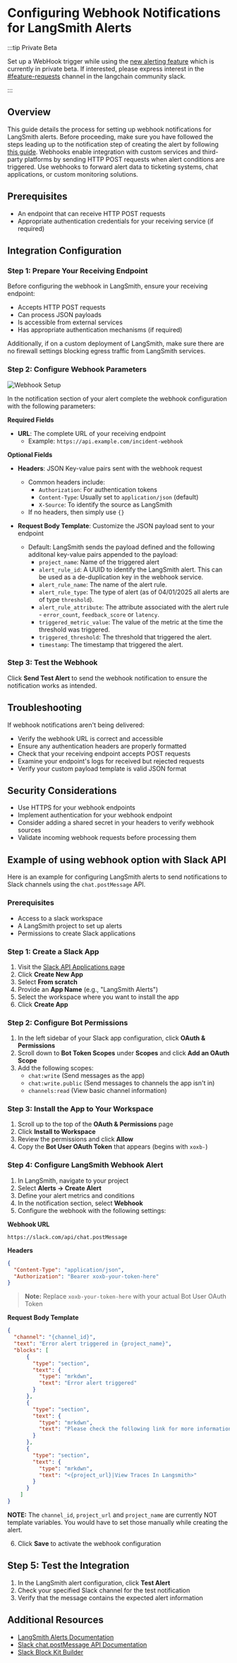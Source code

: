 # Configuring Webhook Notifications for LangSmith Alerts

:::tip Private Beta

Set up a WebHook trigger while using the [new alerting feature](/observability/how_to_guides/alerts) which is currently in private beta. If interested, please express interest in the <a href="https://langchaincommunity.slack.com/archives/C079K4ECBN2">\#feature-requests</a> channel in the langchain community slack.

:::

## Overview

This guide details the process for setting up webhook notifications for LangSmith alerts. Before proceeding, make sure you have followed the steps leading up to the notification step of creating the alert by following <a href="./alerts">this guide</a>. Webhooks enable integration with custom services and third-party platforms by sending HTTP POST requests when alert conditions are triggered. Use webhooks to forward alert data to ticketing systems, chat applications, or custom monitoring solutions.

## Prerequisites

- An endpoint that can receive HTTP POST requests
- Appropriate authentication credentials for your receiving service (if required)

## Integration Configuration

### Step 1: Prepare Your Receiving Endpoint

Before configuring the webhook in LangSmith, ensure your receiving endpoint:

- Accepts HTTP POST requests
- Can process JSON payloads
- Is accessible from external services
- Has appropriate authentication mechanisms (if required)

Additionally, if on a custom deployment of LangSmith, make sure there are no firewall settings blocking egress traffic from LangSmith services.

### Step 2: Configure Webhook Parameters

<div style={{ textAlign: 'center' }}>

![Webhook Setup](./static/webhook_setup.png)

</div>

In the notification section of your alert complete the webhook configuration with the following parameters:

**Required Fields**

- **URL**: The complete URL of your receiving endpoint
  - Example: `https://api.example.com/incident-webhook`

**Optional Fields**

- **Headers**: JSON Key-value pairs sent with the webhook request

  - Common headers include:
    - `Authorization`: For authentication tokens
    - `Content-Type`: Usually set to `application/json` (default)
    - `X-Source`: To identify the source as LangSmith
  - If no headers, then simply use `{}`

- **Request Body Template**: Customize the JSON payload sent to your endpoint
  - Default: LangSmith sends the payload defined and the following additonal key-value pairs appended to the payload:
    - `project_name`: Name of the triggered alert
    - `alert_rule_id`: A UUID to identify the LangSmith alert. This can be used as a de-duplication key in the webhook service.
    - `alert_rule_name`: The name of the alert rule.
    - `alert_rule_type`: The type of alert (as of 04/01/2025 all alerts are of type `threshold`).
    - `alert_rule_attribute`: The attribute associated with the alert rule - `error_count`, `feedback_score` or `latency`.
    - `triggered_metric_value`: The value of the metric at the time the threshold was triggered.
    - `triggered_threshold`: The threshold that triggered the alert.
    - `timestamp`: The timestamp that triggered the alert.

### Step 3: Test the Webhook

Click **Send Test Alert** to send the webhook notification to ensure the notification works as intended.

## Troubleshooting

If webhook notifications aren't being delivered:

- Verify the webhook URL is correct and accessible
- Ensure any authentication headers are properly formatted
- Check that your receiving endpoint accepts POST requests
- Examine your endpoint's logs for received but rejected requests
- Verify your custom payload template is valid JSON format

## Security Considerations

- Use HTTPS for your webhook endpoints
- Implement authentication for your webhook endpoint
- Consider adding a shared secret in your headers to verify webhook sources
- Validate incoming webhook requests before processing them

## Example of using webhook option with Slack API

Here is an example for configuring LangSmith alerts to send notifications to Slack channels using the `chat.postMessage` API.

### Prerequisites

- Access to a slack workspace
- A LangSmith project to set up alerts
- Permissions to create Slack applications

### Step 1: Create a Slack App

1. Visit the [Slack API Applications page](https://api.slack.com/apps)
2. Click **Create New App**
3. Select **From scratch**
4. Provide an **App Name** (e.g., "LangSmith Alerts")
5. Select the workspace where you want to install the app
6. Click **Create App**

### Step 2: Configure Bot Permissions

1. In the left sidebar of your Slack app configuration, click **OAuth & Permissions**
2. Scroll down to **Bot Token Scopes** under **Scopes** and click **Add an OAuth Scope**
3. Add the following scopes:
   - `chat:write` (Send messages as the app)
   - `chat:write.public` (Send messages to channels the app isn't in)
   - `channels:read` (View basic channel information)

### Step 3: Install the App to Your Workspace

1. Scroll up to the top of the **OAuth & Permissions** page
2. Click **Install to Workspace**
3. Review the permissions and click **Allow**
4. Copy the **Bot User OAuth Token** that appears (begins with `xoxb-`)

### Step 4: Configure LangSmith Webhook Alert

1. In LangSmith, navigate to your project
2. Select **Alerts → Create Alert**
3. Define your alert metrics and conditions
4. In the notification section, select **Webhook**
5. Configure the webhook with the following settings:

**Webhook URL**
```
https://slack.com/api/chat.postMessage
```

**Headers**
```json
{
  "Content-Type": "application/json",
  "Authorization": "Bearer xoxb-your-token-here"
}
```
> **Note:** Replace `xoxb-your-token-here` with your actual Bot User OAuth Token

**Request Body Template**
```json
{
  "channel": "{channel_id}",
  "text": "Error alert triggered in {project_name}",
  "blocks": [
      {
        "type": "section",
        "text": {
          "type": "mrkdwn",
          "text": "Error alert triggered"
        }
      },
      {
        "type": "section",
        "text": {
          "type": "mrkdwn",
          "text": "Please check the following link for more information:"
        }
      },
      {
        "type": "section",
        "text": {
          "type": "mrkdwn",
          "text": "<{project_url}|View Traces In Langsmith>"
        }
      }
    ]
}
```

**NOTE:** The `channel_id`, `project_url` and `project_name` are currently NOT template variables. You would have to set those manually while creating the alert.

6. Click **Save** to activate the webhook configuration

## Step 5: Test the Integration

1. In the LangSmith alert configuration, click **Test Alert**
2. Check your specified Slack channel for the test notification
3. Verify that the message contains the expected alert information

## Additional Resources

- [LangSmith Alerts Documentation](./alerts.mdx)
- [Slack chat.postMessage API Documentation](https://api.slack.com/methods/chat.postMessage)
- [Slack Block Kit Builder](https://app.slack.com/block-kit-builder/)
